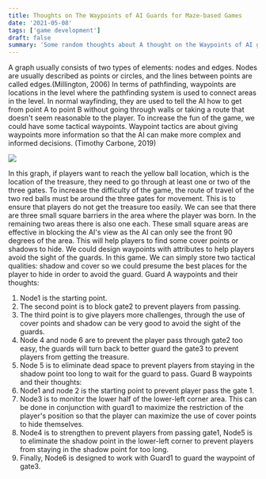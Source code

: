 ```yaml
---
title: Thoughts on The Waypoints of AI Guards for Maze-based Games
date: '2021-05-08'
tags: ['game development']
draft: false
summary: 'Some random thoughts about A thought on the Waypoints of AI guards for maze-based games'
---
```


A graph usually consists of two types of elements: nodes and edges. Nodes are usually
described as points or circles, and the lines between points are called edges.(Millington, 2006)
In terms of pathfinding, waypoints are locations in the level where the pathfinding system is
used to connect areas in the level. In normal wayfinding, they are used to tell the AI how to
get from point A to point B without going through walls or taking a route that doesn't seem
reasonable to the player. To increase the fun of the game, we could have some tactical
waypoints. Waypoint tactics are about giving waypoints more information so that the AI can
make more complex and informed decisions. (Timothy Carbone, 2019)

![](https://raw.githubusercontent.com/hanschurer/picgo/master/img/Screenshot%202024-08-12%20at%2022.11.46.png)

In this graph, if players want to reach the yellow ball location, which is the location of the
treasure, they need to go through at least one or two of the three gates. To increase the
difficulty of the game, the route of travel of the two red balls must be around the three gates
for movement. This is to ensure that players do not get the treasure too easily. We can see that
there are three small square barriers in the area where the player was born. In the remaining
two areas there is also one each. These small square areas are effective in blocking the AI's
view as the AI can only see the front 90 degrees of the area. This will help players to find
some cover points or shadows to hide.
We could design waypoints with attributes to help players avoid the sight of the guards. In
this game. We can simply store two tactical qualities: shadow and cover so we could presume
the best places for the player to hide in order to avoid the guard.
Guard A waypoints and their thoughts:
1. Node1 is the starting point.
2. The second point is to block gate2 to prevent players from passing.
3. The third point is to give players more challenges, through the use of cover points and
shadow can be very good to avoid the sight of the guards.
4. Node 4 and node 6 are to prevent the player pass through gate2 too easy, the guards will
turn back to better guard the gate3 to prevent players from getting the treasure.
5. Node 5 is to eliminate dead space to prevent players from staying in the shadow point too
long to wait for the guard to pass.
Guard B waypoints and their thoughts:
1. Node1 and node 2 is the starting point to prevent player pass the gate 1.
2. Node3 is to monitor the lower half of the lower-left corner area. This can be done in
conjunction with guard1 to maximize the restriction of the player's position so that the
player can maximize the use of cover points to hide themselves.
3. Node4 is to strengthen to prevent players from passing gate1, Node5 is to eliminate the
shadow point in the lower-left corner to prevent players from staying in the shadow point for too long.
4. Finally, Node6 is designed to work with Guard1 to guard the waypoint of gate3.